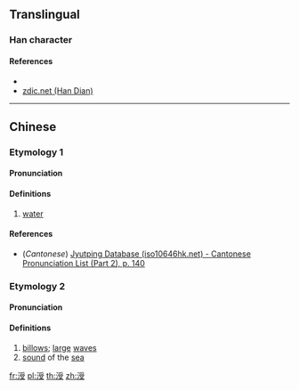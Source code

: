 {{character info/new}}
==Translingual==

===Han character===
{{Han char|rn=85|rad=水|as=08|sn=11|four=|canj=EBBE|ids=⿰氵受}}

====References====
* {{Han ref|kx=0627.350|dkj=17579|dj=1029.220|hdz=31655.010|uh=6DAD|ud=28077}}
* [http://www.zdic.net/z/1d/js/6DAD.htm zdic.net (Han Dian)]

----

==Chinese==
{{zh-forms}}

===Etymology 1===
====Pronunciation====
{{zh-pron
|m=shòu
|c=sau6
|mc=
|oc=
|ma=
|cat=n
}}

====Definitions====
{{zh-hanzi}}

# [[water]]

====References====
* (''Cantonese'') [http://www.iso10646hk.net/jp/document/download.jsp Jyutping Database (iso10646hk.net) - Cantonese Pronunciation List (Part 2), p. 140]

===Etymology 2===
====Pronunciation====
{{zh-pron
|m=tāo
|c=
|ma=
|cat=n
}}

====Definitions====
{{zh-hanzi}}

# [[billow]]s; [[large]] [[wave]]s
# [[sound]] of the [[sea]]

[[fr:涭]]
[[pl:涭]]
[[th:涭]]
[[zh:涭]]